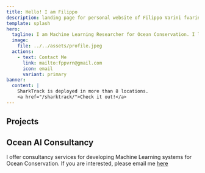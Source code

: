 ```yaml
---
title: Hello! I am Filippo
description: landing page for personal website of Filippo Varini fvarini
template: splash
hero:
  tagline: I am Machine Learning Researcher for Ocean Conservation. I love connecting to the ocean through any means, from freediving to computing. Share with me your ways to connect!
  image:
    file: ../../assets/profile.jpeg
  actions:
    - text: Contact Me
      link: mailto:fppvrn@gmail.com
      icon: email
      variant: primary
banner:
  content: |
    SharkTrack is deployed in more than 8 locations.
    <a href="/sharktrack/">Check it out!</a>
---
```



## Projects


<CardGrid stagger>
	<LinkCard
	title="🦈 SharkTrack"
	description="An AI-Enhanced Pipeline to analyse videos (BRUVS) of Sharks and Rays in near-instant time."
	href="/sharktrack/"
	target="_blank"
	/>
	<LinkCard
	title="🌎 Climate Pre Accelerator"
	description="I founded a university accelerator that launched 30 climate tech startups. It was featured in Forbes and nominated Climate Innovator by UNICEF."
	href="https://www.forbes.com/sites/mariannelehnis/2023/03/02/why-imperial-college-launched-a-climatetech-pre-accelerator/"
	target="_blank"
	/>
	<LinkCard
	title="📈 CDR.FYI"
	description="A data dashboard bringing transparency to the Carbon Dioxide Removal (CDR) market. It now has more than 10k monthly users and was featured in the Wall Street Journaly and Yahoo Finance."
	href="https://www.cdr.fyi/"
	target="_blank"
	back
	/>
</CardGrid>

## Ocean AI Consultancy

I offer consultancy services for developing Machine Learning systems for Ocean Conservation. If you are interested, please email me [here](mailto:fppvrn@gmail.com)


<CardGrid stagger>
	<LinkCard
	title="🧠 Scoping"
	description="What do you need to succeed in your Ocean AI project?"
	/>
	<LinkCard
	title="📝 Grant Writing"
	description="Write a successful grant application for Ocean AI."
	/>
	<LinkCard
	title="💻 SharkTrack"
	description="Extend SharkTrack to cover your use cases."
	/>
	<LinkCard
	title="🚀 Large-Scale Ocean AI Project"
	description="Let's positively disrupt Ocean Conservation with Machine Learning."
	/>
</CardGrid>